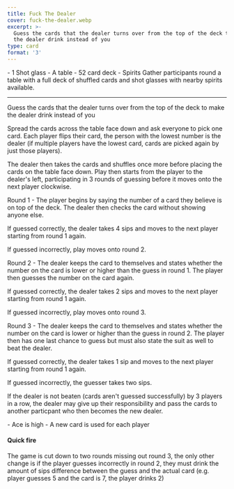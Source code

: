 ```yaml
---
title: Fuck The Dealer
cover: fuck-the-dealer.webp
excerpt: >-
  Guess the cards that the dealer turns over from the top of the deck to make
  the dealer drink instead of you
type: card
format: '3'
---
```


<GameHero
  cover="/BeerGoggleGames/images/fuck-the-dealer.webp"
  alt="Fuck The Dealer"
/>

<GameSection title="Equipment" icon="/BeerGoggleGames/images/liquor.webp">
-   1 Shot glass
-   A table
-   52 card deck
-   Spirits
</GameSection>

<GameSection title="Setup" icon="/BeerGoggleGames/images/settings.webp">
Gather participants round a table with a full deck of shuffled cards and shot glasses with nearby spirits available.

* * *
</GameSection>

<GameSection title="Aim of the Game" icon="/BeerGoggleGames/images/target.webp">
<p>Guess the cards that the dealer turns over from the top of the deck to make the dealer drink instead of you</p>
</GameSection>

<GameSection title="How to Play" icon="/BeerGoggleGames/images/question.webp">
Spread the cards across the table face down and ask everyone to pick one card. Each player flips their card, the person with the lowest number is the dealer (if multiple players have the lowest card, cards are picked again by just those players).

The dealer then takes the cards and shuffles once more before placing the cards on the table face down. Play then starts from the player to the dealer's left, participating in 3 rounds of guessing before it moves onto the next player clockwise.

Round 1 - The player begins by saying the number of a card they believe is on top of the deck. The dealer then checks the card without showing anyone else.

If guessed correctly, the dealer takes 4 sips and moves to the next player starting from round 1 again.

If guessed incorrectly, play moves onto round 2.

Round 2 - The dealer keeps the card to themselves and states whether the number on the card is lower or higher than the guess in round 1. The player then guesses the number on the card again.

If guessed correctly, the dealer takes 2 sips and moves to the next player starting from round 1 again.

If guessed incorrectly, play moves onto round 3.

Round 3 - The dealer keeps the card to themselves and states whether the number on the card is lower or higher than the guess in round 2. The player then has one last chance to guess but must also state the suit as well to beat the dealer.

If guessed correctly, the dealer takes 1 sip and moves to the next player starting from round 1 again.

If guessed incorrectly, the guesser takes two sips.

If the dealer is not beaten (cards aren't guessed successfully) by 3 players in a row, the dealer may give up their responsibility and pass the cards to another particpant who then becomes the new dealer.
</GameSection>

<GameSection title="Rules" icon="/BeerGoggleGames/images/rules.webp">
-   Ace is high
-   A new card is used for each player
</GameSection>

<GameSection title="Special Edition" icon="/BeerGoggleGames/images/special.webp">

<h4>Quick fire</h4>

<p>The game is cut down to two rounds missing out round 3, the only other change is if the player guesses incorrectly in round 2, they must drink the amount of sips difference between the guess and the actual card (e.g. player guesses 5 and the card is 7, the player drinks 2)</p>
</GameSection>

<ShareButtons title="Fuck The Dealer" />

<FeedbackCard>
</FeedbackCard>
